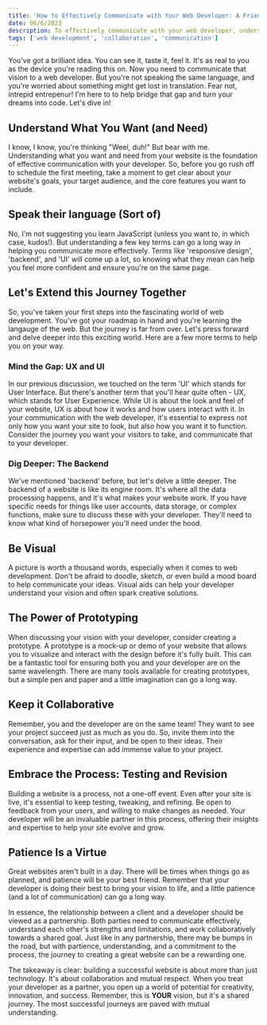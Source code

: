 ```yaml
---
title: 'How to Effectively Communicate with Your Web Developer: A Friendly Guide'
date: 06/6/2023
description: To effectively communicate with your web developer, understand your website's goals and features, learn key terms, use visual aids, collaborate with your developer, and be patient. Effective communication is essential for a successful partnership between a client and developer.
tags: ['web development', 'collaboration', 'communication']
---
```


You've got a brilliant idea. You can see it, taste it, feel it. It's as real to you as the device you're reading this on. Now you need to communicate that vision to a web developer. But you're not speaking the same language, and you're worried about something might get lost in translation. Fear not, intrepid entrepenur! I'm here to to help bridge that gap and turn your dreams into code. Let's dive in!

## Understand What You Want (and Need)
I know, I know, you're thinking "Weel, duh!" But bear with me. Understanding what you want and need from your website is the foundation of effective communication with your developer. So, before you go rush off to schedule the first meeting, take a moment to get clear about your website's goals, your target audience, and the core features you want to include.

## Speak their language (Sort of)
No, I'm not suggesting you learn JavaScript (unless you want to, in which case, kudos!). But understanding a few key terms can go a long way in helping you communicate more effectively. Terms like 'responsive design', 'backend', and 'UI' will come up a lot, so knowing what they mean can help you feel more confident and ensure you're on the same page.

## Let's Extend this Journey Together
So, you've taken your first steps into the fascinating world of web development. You've got your roadmap in hand and you're learning the langauge of the web. But the journey is far from over. Let's press forward and delve deeper into this exciting world. Here are a few more terms to help you on your way.

### Mind the Gap: UX and UI
In our previous discussion, we touched on the term 'UI' which stands for User Interface. But there's another term that you'll hear quite often - UX, which stands for User Experience. While UI is about the look and feel of your website, UX is about how it works and how users interact with it. In your communication with the web developer, it's essential to express not only how you want your site to look, but also how you want it to function. Consider the journey you want your visitors to take, and communicate that to your developer.

### Dig Deeper: The Backend
We've mentioned 'backend' before, but let's delve a little deeper. The backend of a website is like its engine room. It's where all the data processing happens, and it's what makes your website work. If you have specific needs for things like user accounts, data storage, or complex functions, make sure to discuss these with your developer. They'll need to know what kind of horsepower you'll need under the hood.

## Be Visual
A picture is worth a thousand words, especially when it comes to web development. Don't be afraid to doodle, sketch, or even build a mood board to help communicate your ideas. Visual aids can help your developer understand your vision and often spark creative solutions.

## The Power of Prototyping
When discussing your vision with your developer, consider creating a prototype. A prototype is a mock-up or demo of your website that allows you to visualize and interact with the design before it's fully built. This can be a fantastic tool for ensuring both you and your developer are on the same wavelength. There are many tools available for creating prototypes, but a simple pen and paper and a little imagination can go a long way.

## Keep it Collaborative
Remember, you and the developer are on the same team! They want to see your project succeed just as much as you do. So, invite them into the conversation, ask for their input, and be open to their ideas. Their experience and expertise can add immense value to your project.

## Embrace the Process: Testing and Revision
Building a website is a process, not a one-off event. Even after your site is live, it's essential to keep testing, tweaking, and refining. Be open to feedback from your users, and willing to make changes as needed. Your developer will be an invaluable partner in this process, offering their insights and expertise to help your site evolve and grow.

## Patience Is a Virtue
Great websites aren't built in a day. There will be times when things go as planned, and patience will be your best friend. Remember that your developer is doing their best to bring your vision to life, and a little patience (and a lot of communication) can go a long way.

In essence, the relationship between a client and a developer should be viewed as a partnership. Both parties need to communicate effectively, understand each other's strengths and limitations, and work collaboratively towards a shared goal. Just like in any partnership, there may be bumps in the road, but with partience, understanding, and a commitment to the process, the journey to creating a great website can be a rewarding one.

The takeaway is clear: building a successful website is about more than just technology. It's about collaboration and mutual respect. When you treat your developer as a partner, you open up a world of potential for creativity, innovation, and success. Remember, this is **YOUR** vision, but it's a shared journey. The most successful journeys are paved with mutual understanding.